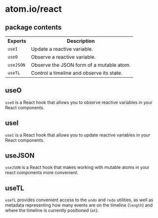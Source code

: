 # <span className="soft">atom.io</span>/react

## package contents

<table>
  <tbody>
    <tr>
      <th>Exports</th>
      <th>Description</th>
    </tr>
    <tr>
      <td>
        <code>useI</code>
      </td>
      <td>Update a reactive variable.</td>
    </tr>
    <tr>
      <td>
        <code>useO</code>
      </td>
      <td>Observe a reactive variable.</td>
    </tr>
    <tr>
      <td>
        <code>useJSON</code>
      </td>
      <td>Observe the JSON form of a mutable atom.</td>
    </tr>
    <tr>
      <td>
        <code>useTL</code>
      </td>
      <td>Control a timeline and observe its state.</td>
    </tr>
  </tbody>
</table>

## useO


`useO` is a React hook that allows you to observe reactive variables in your React components.

<UseO />

## useI


`useI` is a React hook that allows you to update reactive variables in your React components.

<UseI />

## useJSON


`useJSON` is a React hook that makes working with mutable atoms in your react components more convenient.

<UseJSON />

## useTL


`useTL` provides convenient access to the `undo` and `redo` utilities, as well as metadata representing how many events are on the timeline (`length`) and where the timeline is currently positioned (`at`).

<UseTL />
